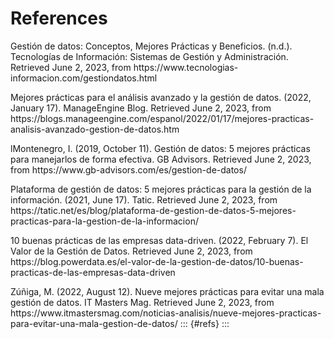 # References {.unnumbered}
Gestión de datos: Conceptos, Mejores Prácticas y Beneficios. (n.d.). Tecnologías de Información: Sistemas de Gestión y Administración. Retrieved June 2, 2023, from https://www.tecnologias-informacion.com/gestiondatos.html


Mejores prácticas para el análisis avanzado y la gestión de datos. (2022, January 17). ManageEngine Blog. Retrieved June 2, 2023, from https://blogs.manageengine.com/espanol/2022/01/17/mejores-practicas-analisis-avanzado-gestion-de-datos.htm

lMontenegro, I. (2019, October 11). Gestión de datos: 5 mejores prácticas para manejarlos de forma efectiva. GB Advisors. Retrieved June 2, 2023, from https://www.gb-advisors.com/es/gestion-de-datos/

Plataforma de gestión de datos: 5 mejores prácticas para la gestión de la información. (2021, June 17). Tatic. Retrieved June 2, 2023, from https://tatic.net/es/blog/plataforma-de-gestion-de-datos-5-mejores-practicas-para-la-gestion-de-la-informacion/

10 buenas prácticas de las empresas data-driven. (2022, February 7). El Valor de la Gestión de Datos. Retrieved June 2, 2023, from https://blog.powerdata.es/el-valor-de-la-gestion-de-datos/10-buenas-practicas-de-las-empresas-data-driven

Zúñiga, M. (2022, August 12). Nueve mejores prácticas para evitar una mala gestión de datos. IT Masters Mag. Retrieved June 2, 2023, from https://www.itmastersmag.com/noticias-analisis/nueve-mejores-practicas-para-evitar-una-mala-gestion-de-datos/
::: {#refs}
:::
